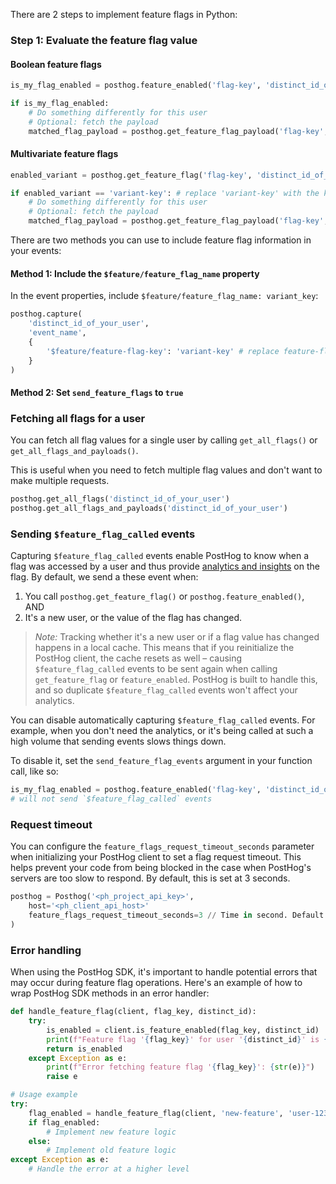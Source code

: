 There are 2 steps to implement feature flags in Python:

### Step 1: Evaluate the feature flag value

#### Boolean feature flags

```python
is_my_flag_enabled = posthog.feature_enabled('flag-key', 'distinct_id_of_your_user')

if is_my_flag_enabled:
    # Do something differently for this user
    # Optional: fetch the payload
    matched_flag_payload = posthog.get_feature_flag_payload('flag-key', 'distinct_id_of_your_user')
```

#### Multivariate feature flags

```python
enabled_variant = posthog.get_feature_flag('flag-key', 'distinct_id_of_your_user')

if enabled_variant == 'variant-key': # replace 'variant-key' with the key of your variant
    # Do something differently for this user
    # Optional: fetch the payload
    matched_flag_payload = posthog.get_feature_flag_payload('flag-key', 'distinct_id_of_your_user')
```


<IncludePropertyInEvents />

There are two methods you can use to include feature flag information in your events:

#### Method 1: Include the `$feature/feature_flag_name` property

 In the event properties, include `$feature/feature_flag_name: variant_key`:

```python
posthog.capture(
    'distinct_id_of_your_user',
    'event_name',
    {
        '$feature/feature-flag-key': 'variant-key' # replace feature-flag-key with your flag key. Replace 'variant-key' with the key of your variant
    }
)
```

#### Method 2: Set `send_feature_flags` to `true`


<PythonSetSendFeatureFlagsTrue />

### Fetching all flags for a user

You can fetch all flag values for a single user by calling `get_all_flags()` or `get_all_flags_and_payloads()`.

This is useful when you need to fetch multiple flag values and don't want to make multiple requests.

```python  
posthog.get_all_flags('distinct_id_of_your_user')
posthog.get_all_flags_and_payloads('distinct_id_of_your_user') 
```

### Sending `$feature_flag_called` events

Capturing `$feature_flag_called` events enable PostHog to know when a flag was accessed by a user and thus provide [analytics and insights](/docs/product-analytics/insights) on the flag. By default, we send a these event when:

1. You call `posthog.get_feature_flag()` or `posthog.feature_enabled()`, AND 
2. It's a new user, or the value of the flag has changed. 

> *Note:* Tracking whether it's a new user or if a flag value has changed happens in a local cache. This means that if you reinitialize the PostHog client, the cache resets as well – causing `$feature_flag_called` events to be sent again when calling `get_feature_flag` or `feature_enabled`. PostHog is built to handle this, and so duplicate `$feature_flag_called` events won't affect your analytics.

You can disable automatically capturing `$feature_flag_called` events. For example, when you don't need the analytics, or it's being called at such a high volume that sending events slows things down.

To disable it, set the `send_feature_flag_events` argument in your function call, like so:

```python
is_my_flag_enabled = posthog.feature_enabled('flag-key', 'distinct_id_of_your_user', send_feature_flag_events=False)
# will not send `$feature_flag_called` events
```


<PythonOverrideServerProperties />

### Request timeout

You can configure the `feature_flags_request_timeout_seconds` parameter when initializing your PostHog client to set a flag request timeout. This helps prevent your code from being blocked in the case when PostHog's servers are too slow to respond. By default, this is set at 3 seconds.

```python
posthog = Posthog('<ph_project_api_key>', 
    host='<ph_client_api_host>'
    feature_flags_request_timeout_seconds=3 // Time in second. Default is 3
)
```

### Error handling

When using the PostHog SDK, it's important to handle potential errors that may occur during feature flag operations. Here's an example of how to wrap PostHog SDK methods in an error handler:

```python
def handle_feature_flag(client, flag_key, distinct_id):
    try:
        is_enabled = client.is_feature_enabled(flag_key, distinct_id)
        print(f"Feature flag '{flag_key}' for user '{distinct_id}' is {'enabled' if is_enabled else 'disabled'}")
        return is_enabled
    except Exception as e:
        print(f"Error fetching feature flag '{flag_key}': {str(e)}")
        raise e

# Usage example
try:
    flag_enabled = handle_feature_flag(client, 'new-feature', 'user-123')
    if flag_enabled:
        # Implement new feature logic
    else:
        # Implement old feature logic
except Exception as e:
    # Handle the error at a higher level
```